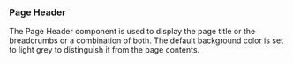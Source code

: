 
<Meta title="Components/Page Header/All" />

### Page Header

The Page Header component is used to display the page title or the breadcrumbs or a combination of both. 
The default background color is set to light grey to distinguish it from the page contents.

<Preview withToolbar>
  <Story height="300px" id="components-page-header--page-header" />
</Preview>
